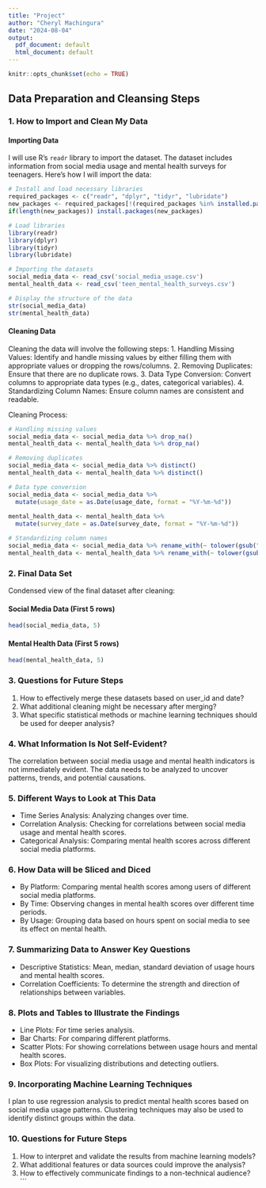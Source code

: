 ```yaml
---
title: "Project"
author: "Cheryl Machingura"
date: "2024-08-04"
output:
  pdf_document: default
  html_document: default
---
```


```r
knitr::opts_chunk$set(echo = TRUE)
```

## Data Preparation and Cleansing Steps

### 1. How to Import and Clean My Data

#### Importing Data
I will use R's `readr` library to import the dataset. The dataset includes information from social media usage and mental health surveys for teenagers. Here's how I will import the data:

```r
# Install and load necessary libraries
required_packages <- c("readr", "dplyr", "tidyr", "lubridate")
new_packages <- required_packages[!(required_packages %in% installed.packages()[,"Package"])]
if(length(new_packages)) install.packages(new_packages)

# Load libraries
library(readr)
library(dplyr)
library(tidyr)
library(lubridate)

# Importing the datasets
social_media_data <- read_csv('social_media_usage.csv')
mental_health_data <- read_csv('teen_mental_health_surveys.csv')

# Display the structure of the data
str(social_media_data)
str(mental_health_data)
```

#### Cleaning Data

Cleaning the data will involve the following steps:
1. Handling Missing Values: Identify and handle missing values by either filling them with appropriate values or dropping the rows/columns.
2. Removing Duplicates: Ensure that there are no duplicate rows.
3. Data Type Conversion: Convert columns to appropriate data types (e.g., dates, categorical variables).
4. Standardizing Column Names: Ensure column names are consistent and readable.

Cleaning Process:

```r
# Handling missing values
social_media_data <- social_media_data %>% drop_na()
mental_health_data <- mental_health_data %>% drop_na()

# Removing duplicates
social_media_data <- social_media_data %>% distinct()
mental_health_data <- mental_health_data %>% distinct()

# Data type conversion
social_media_data <- social_media_data %>%
  mutate(usage_date = as.Date(usage_date, format = "%Y-%m-%d"))
  
mental_health_data <- mental_health_data %>%
  mutate(survey_date = as.Date(survey_date, format = "%Y-%m-%d"))

# Standardizing column names
social_media_data <- social_media_data %>% rename_with(~ tolower(gsub(" ", "_", .)))
mental_health_data <- mental_health_data %>% rename_with(~ tolower(gsub(" ", "_", .)))
```

### 2. Final Data Set

Condensed view of the final dataset after cleaning:

#### Social Media Data (First 5 rows)

```r
head(social_media_data, 5)
```

#### Mental Health Data (First 5 rows)

```r
head(mental_health_data, 5)
```

### 3. Questions for Future Steps

1. How to effectively merge these datasets based on user_id and date?
2. What additional cleaning might be necessary after merging?
3. What specific statistical methods or machine learning techniques should be used for deeper analysis?

### 4. What Information Is Not Self-Evident?

The correlation between social media usage and mental health indicators is not immediately evident. The data needs to be analyzed to uncover patterns, trends, and potential causations.

### 5. Different Ways to Look at This Data

- Time Series Analysis: Analyzing changes over time.
- Correlation Analysis: Checking for correlations between social media usage and mental health scores.
- Categorical Analysis: Comparing mental health scores across different social media platforms.

### 6. How Data will be Sliced and Diced

- By Platform: Comparing mental health scores among users of different social media platforms.
- By Time: Observing changes in mental health scores over different time periods.
- By Usage: Grouping data based on hours spent on social media to see its effect on mental health.

### 7. Summarizing Data to Answer Key Questions

- Descriptive Statistics: Mean, median, standard deviation of usage hours and mental health scores.
- Correlation Coefficients: To determine the strength and direction of relationships between variables.

### 8. Plots and Tables to Illustrate the Findings

- Line Plots: For time series analysis.
- Bar Charts: For comparing different platforms.
- Scatter Plots: For showing correlations between usage hours and mental health scores.
- Box Plots: For visualizing distributions and detecting outliers.

### 9. Incorporating Machine Learning Techniques

I plan to use regression analysis to predict mental health scores based on social media usage patterns. Clustering techniques may also be used to identify distinct groups within the data.

### 10. Questions for Future Steps

1. How to interpret and validate the results from machine learning models?
2. What additional features or data sources could improve the analysis?
3. How to effectively communicate findings to a non-technical audience?
```

